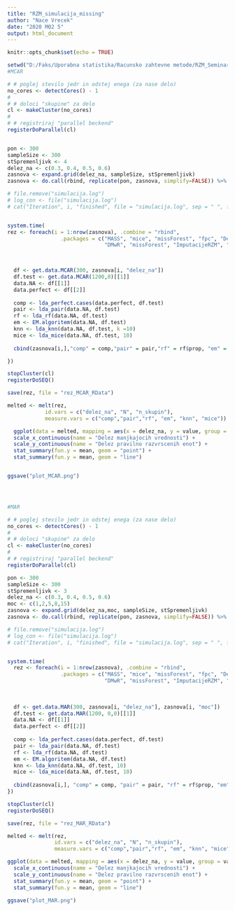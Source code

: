 ```yaml
---
title: "RZM_simulacija_missing"
author: "Nace Vrecek"
date: "2020 M02 5"
output: html_document
---
```


```r
knitr::opts_chunk$set(echo = TRUE)
```

```r
setwd("D:/Faks/Uporabna statistika/Racunsko zahtevne metode/RZM_Seminarska")
#MCAR

# # poglej stevilo jedr in odstej enega (za nase delo)
no_cores <- detectCores() - 1
# 
# # doloci "skupine" za delo
cl <- makeCluster(no_cores)
# 
# # registriraj "parallel beckend"
registerDoParallel(cl)


pon <- 300
sampleSize <- 300
stSpremenljivk <- 4
delez_na <- c(0.3, 0.4, 0.5, 0.6)
zasnova <- expand.grid(delez_na, sampleSize, stSpremenljivk)
zasnova <- do.call(rbind, replicate(pon, zasnova, simplify=FALSE)) %>% `colnames<-`(c("delez_na", "N", "n_skupin"))

# file.remove("simulacija.log")
# log_con <- file("simulacija.log")
# cat("Iteration", i, "finished", file = "simulacija.log", sep = " ", fill = TRUE, append = TRUE)


system.time(
rez <- foreach(i = 1:nrow(zasnova), .combine = "rbind", 
                 .packages = c("MASS", "mice", "missForest", "fpc", "DescTools", 
                               "DMwR", "missForest", "ImputacijeRZM", "pastecs", "norm")) %dorng% {


                                                                  
  df <- get.data.MCAR(300, zasnova[i, "delez_na"])
  df.test <- get.data.MCAR(1200,0)[[1]]
  data.NA <- df[[1]]
  data.perfect <- df[[2]]
  
  comp <- lda_perfect.cases(data.perfect, df.test)
  pair <- lda_pair(data.NA, df.test)
  rf <- lda_rf(data.NA, df.test)
  em <- EM.algoritem(data.NA, df.test)
  knn <- lda_knn(data.NA, df.test, k =10)
  mice <- lda_mice(data.NA, df.test, 10)
  
  cbind(zasnova[i,],"comp" = comp,"pair" = pair,"rf" = rf$prop, "em" = em, "knn" = knn, "mice" = mice$prop)

})

stopCluster(cl)
registerDoSEQ()

save(rez, file = "rez_MCAR_RData")

melted <- melt(rez, 
            id.vars = c("delez_na", "N", "n_skupin"),
            measure.vars = c("comp","pair","rf", "em", "knn", "mice"))

  ggplot(data = melted, mapping = aes(x = delez_na, y = value, group = variable, col = variable)) +
  scale_x_continuous(name = "Delez manjkajocih vrednosti") +
  scale_y_continuous(name = "Delez pravilno razvrscenih enot") +
  stat_summary(fun.y = mean, geom = "point") + 
  stat_summary(fun.y = mean, geom = "line")


ggsave("plot_MCAR.png")




#MAR

# # poglej stevilo jedr in odstej enega (za nase delo)
no_cores <- detectCores() - 1
# 
# # doloci "skupine" za delo
cl <- makeCluster(no_cores)
# 
# # registriraj "parallel beckend"
registerDoParallel(cl)

pon <- 300
sampleSize <- 300
stSpremenljivk <- 3
delez_na <- c(0.3, 0.4, 0.5, 0.6)
moc <- c(1,2,5,8,15)
zasnova <- expand.grid(delez_na,moc, sampleSize, stSpremenljivk)
zasnova <- do.call(rbind, replicate(pon, zasnova, simplify=FALSE)) %>% `colnames<-`(c("delez_na","moc", "N", "n_skupin"))

# file.remove("simulacija.log")
# log_con <- file("simulacija.log")
# cat("Iteration", i, "finished", file = "simulacija.log", sep = " ", fill = TRUE, append = TRUE)


system.time(
  rez <- foreach(i = 1:nrow(zasnova), .combine = "rbind", 
                 .packages = c("MASS", "mice", "missForest", "fpc", "DescTools", 
                               "DMwR", "missForest", "ImputacijeRZM", "pastecs", "norm")) %dorng% {
                                 
                                 
                                 
  df <- get.data.MAR(300, zasnova[i, "delez_na"], zasnova[i, "moc"])
  df.test <- get.data.MAR(1200, 0,0)[[1]]
  data.NA <- df[[1]]
  data.perfect <- df[[2]]
  
  comp <- lda_perfect.cases(data.perfect, df.test)
  pair <- lda_pair(data.NA, df.test)
  rf <- lda_rf(data.NA, df.test)
  em <- EM.algoritem(data.NA, df.test)
  knn <- lda_knn(data.NA, df.test, 10)
  mice <- lda_mice(data.NA, df.test, 10)
  
  cbind(zasnova[i,], "comp" = comp, "pair" = pair, "rf" = rf$prop, "em" = em, "knn" = knn, "mice" = mice$prop)
})

stopCluster(cl)
registerDoSEQ()

save(rez, file = "rez_MAR_RData")

melted <- melt(rez, 
               id.vars = c("delez_na", "N", "n_skupin"),
               measure.vars = c("comp","pair","rf", "em", "knn", "mice"))

ggplot(data = melted, mapping = aes(x = delez_na, y = value, group = variable, col = variable)) +
  scale_x_continuous(name = "Delez manjkajocih vrednosti") +
  scale_y_continuous(name = "Delez pravilno razvrscenih enot") +
  stat_summary(fun.y = mean, geom = "point") + 
  stat_summary(fun.y = mean, geom = "line")

ggsave("plot_MAR.png")

```

